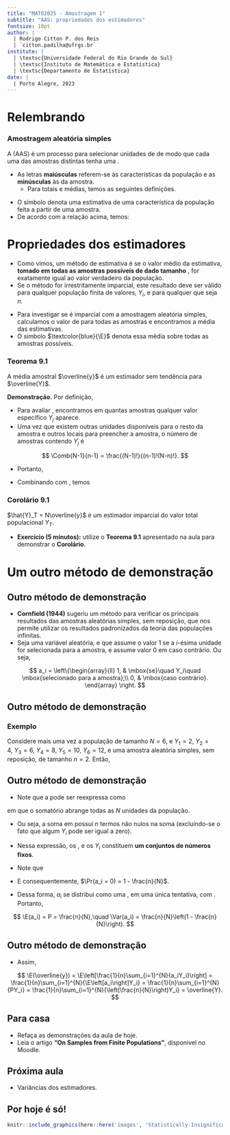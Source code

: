 ```yaml
---
title: "MAT02025 - Amostragem 1"
subtitle: "AAS: propriedades dos estimadores"
fontsize: 10pt
author: |
  | Rodrigo Citton P. dos Reis
  | `citton.padilha@ufrgs.br`
institute: |
  | \textsc{Universidade Federal do Rio Grande do Sul}
  | \textsc{Instituto de Matemática e Estatística}
  | \textsc{Departamento de Estatística}
date: |
  | Porto Alegre, 2023
---
```


# Relembrando {.allowframebreaks}


::: {.block}

### Amostragem aleatória simples

A \structure{amostragem aleatória simples}\footnote{Também conhecida como {\bf amostragem casual simples} ou {\bf amostragem acidental irrestrita}} (AAS) é um processo para selecionar \structure{$n$} unidades de \structure{$N$} de modo que cada uma das \structure{$_NC_n$} amostras distintas tenha uma \structure{chance igual de ser extraída}.

:::

\framebreak

- As letras __maiúsculas__ referem-se às características da população e as __minúsculas__ às da amostra.
    + Para totais e médias, temos as seguintes definições.

\begin{mybox}{Na população}
\structure{Total}

$$
Y_T = \sum_{i = 1}^N{Y_i} = Y_1 + Y_2 + \ldots + Y_N.
$$

\structure{Média}

$$
\overline{Y} = \frac{\sum_{i = 1}^N{Y_i}}{N} = \frac{Y_1 + Y_2 + \ldots + Y_N}{N}.
$$
\end{mybox}

\begin{mybox}{Na amostra}
\structure{Total}

$$
y_T = \sum_{i = 1}^n{Y_i} = Y_1 + Y_2 + \ldots + Y_n.
$$

\structure{Média}

$$
\overline{y} = \frac{\sum_{i = 1}^n{Y_i}}{n} = \frac{Y_1 + Y_2 + \ldots + Y_n}{n}.
$$
\end{mybox}

\framebreak

- O símbolo \structure{``$\ \hat{}\ $''} denota uma estimativa de uma característica da população feita a partir de uma amostra.
- De acordo com a relação acima, temos:

\begin{table}[]
\begin{tabular}{lll}
\hline
 &  & Estimador \\
\hline
Média da população $\overline{Y}$ & & $\displaystyle{\hat{\overline{Y}} = \overline{y} = \sum_{i=1}^n{Y_i}/n}$ \\
Total da população $Y_T$ & & $\displaystyle{\hat{Y}_T = N\overline{y} = N\sum_{i=1}^n{Y_i}/n}$ \\
Índice da população $R$ & & $\displaystyle{\hat{R} = \sum_{i=1}^n{Y_i}/\sum_{i=1}^n{X_i}}$ \\
\hline
\end{tabular}
\end{table}

# Propriedades dos estimadores {.allowframebreaks}

- Como vimos, um método de estimativa é \structure{imparcial (não viciado, não enviesado, não tendencioso)}  se o valor médio da estimativa, __tomado em todas as amostras possíveis de dado tamanho__ \structure{$n$}, for exatamente igual ao valor verdadeiro da população. 
- Se o método for irrestritamente imparcial, este resultado deve ser válido para qualquer população finita de valores, $Y_i$, e para qualquer que seja $n$.

\framebreak

- Para investigar se \structure{$\overline{y}$} é imparcial com a amostragem aleatória simples, calculamos o valor de \structure{$\overline{y}$} para todas as amostras \structure{$_NC_n$} e encontramos a média das estimativas.
- O símbolo $\textcolor{blue}{\E}$ denota essa média sobre todas as amostras possíveis.

\framebreak

::: {.block}

### Teorema 9.1

A média amostral $\overline{y}$ é um estimador sem tendência para $\overline{Y}$.

:::

\framebreak

__Demonstração.__ Por definição,

\footnotesize

\begin{align} 
\label{vies1}
\E(\overline{y}) &= \sum_{i=1}^{\Comb{N}{n}}{\left[\overline{y}_i\times\pi_i\right]} \nonumber\\
 &= \sum_{i=1}^{\Comb{N}{n}}{\left[\overline{y}_i\times \frac{1}{\Comb{N}{n}}\right]}\ \textcolor{red}{(\pi_i = 1/{\Comb{N}{n}})} \nonumber\\
 &= \frac{1}{N!/[n!(N - n)!]}\sum_{i=1}^{\Comb{N}{n}}{\left[\frac{1}{n}\sum_{j = 1}^n{Y_j(i)}\right]} \nonumber\\
 &= \frac{1}{n[N!/n!(N - n)!]}\textcolor{red}{\sum_{i=1}^{\Comb{N}{n}}{[Y_1(i) + Y_2(i) + \ldots + Y_n(i)]}}.
\end{align} 

\framebreak

\normalsize

- Para avaliar \textcolor{red}{essa soma}, encontramos em quantas amostras qualquer valor específico $Y_j$ aparece.
- Uma vez que existem \structure{$(N -1)$} outras unidades disponíveis para o resto da amostra e \structure{$(n -1)$} outros locais para preencher a amostra, o número de amostras contendo $Y_j$ é

$$
\Comb{N-1}{n-1} = \frac{(N-1)!}{(n-1)!(N-n)!}.
$$

\framebreak

- Portanto,

\footnotesize

\begin{align} 
\label{vies2}
\textcolor{red}{\sum_{i=1}^{\Comb{N}{n}}{[Y_1(i) + Y_2(i) + \ldots + Y_n(i)]}} &= \Comb{N-1}{n-1}\times Y_1 + \Comb{N-1}{n-1}\times Y_2 + \ldots \Comb{N-1}{n-1}\times Y_N \nonumber\\
&= \Comb{N-1}{n-1}\times (Y_1 + Y_2 + \ldots + Y_N) \nonumber\\
&= \Comb{N-1}{n-1}\times \sum_{j=1}^N{Y_j} \nonumber\\
&= \textcolor{blue}{\frac{(N-1)!}{(n-1)!(N-n)!}\times \sum_{j=1}^N{Y_j}}.
\end{align} 

\framebreak

\normalsize

- Combinando \eqref{vies2} com \eqref{vies1}, temos

\begin{align} 
\label{vies3}
\textcolor{black}{\E(\overline{y})} &= \frac{n!(N - n)!}{nN!}\times\textcolor{blue}{\frac{(N-1)!}{(n-1)!(N-n)!}\times \sum_{j=1}^N{Y_j}} \nonumber\\
&= \frac{n(n-1)!(N - n)!}{nN(N-1)!}\times\frac{(N-1)!}{(n-1)!(N-n)!}\times \sum_{j=1}^N{Y_j} \nonumber\\
&= \frac{1}{N}\sum_{j=1}^N{Y_j} = \textcolor{black}{\overline{Y}}.
\end{align} 

\framebreak

::: {.block}

### Corolário 9.1

$\hat{Y}_T = N\overline{y}$ é um estimador imparcial do valor total populacional $Y_T$.

:::

- __Exercício (5 minutos):__ utilize o __Teorema 9.1__ apresentado na aula para demonstrar o __Corolário__.

# Um outro método de demonstração

## Outro método de demonstração {.allowframebreaks}

- __Cornfield (1944)__\footnote{Cornfield, J. (1944). \emph{On Samples from Finite Populations}. Journal of the American Statistical Association, 39(226), 236.} sugeriu um método para verificar os principais resultados das amostras aleatórias simples, sem reposição, que nos permite utilizar os resultados padronizados da teoria das populações infinitas.
- Seja \structure{$a_i$} uma variável aleatória, e que assume o valor $1$ se a $i$-ésima unidade for selecionada para a amostra, e assume valor $0$ em caso contrário\footnote{Alguns autores utilizam a notação $Y_i = a_iY_i^{obs} + (1 - a_i)Y_i^{aus}$, em que $obs$ e $aus$ represetam {\bf observado} e {\bf ausente}, respectivamente.}. Ou seja,

$$
a_i = \left\{\begin{array}{ll}
1, & \mbox{se}\quad Y_i\quad \mbox{selecionado para a amostra};\\
0, & \mbox{caso contrário}.
\end{array}
\right.
$$

## Outro método de demonstração {.allowframebreaks}

### Exemplo

Considere mais uma vez a população de tamanho $N = 6$, e $Y_1 = 2,\ Y_2 = 4,\ Y_3 = 6,\ Y_4 = 8,\ Y_5 = 10,\ Y_6 = 12$, e uma amostra aleatória simples, sem reposição, de tamanho $n = 2$. Então,

\begin{table}[]
\begin{tabular}{ccccccccc}
\hline
         &               &           & \multicolumn{6}{c}{Indicadores de seleção}                      \\ \cline{4-9} 
Sorteio  & Probabilidade & Amostra   & $a_1$    & $a_2$    & $a_3$    & $a_4$    & $a_5$    & $a_6$    \\
1        & $1/15$        & $(2,4)$   & 1        & 1        & 0        & 0        & 0        & 0        \\
2        & $1/15$        & $(2,6)$   & 1        & 0        & 1        & 0        & 0        & 0        \\
$\vdots$ & $\vdots$      & $\vdots$  & $\vdots$ & $\vdots$ & $\vdots$ & $\vdots$ & $\vdots$ & $\vdots$ \\
15       & $1/15$        & $(10,12)$ & 0        & 0        & 0        & 0        & 1        & 1        \\ \hline
\end{tabular}
\end{table}

## Outro método de demonstração {.allowframebreaks}

- Note que a \structure{média amostral} pode ser reexpressa como

\begin{equation}
\label{aas:media_a}
\overline{y} = \frac{1}{n}\sum_{i=1}^{N}{a_iY_i},
\end{equation}

em que o somatório abrange todas as $N$ unidades da população.

- Ou seja, a soma em \eqref{aas:media_a} possui $n$ termos não nulos na soma (excluindo-se o fato que algum $Y_i$ pode ser igual a zero).

\framebreak

- Nessa expressão, os \structure{$a_i$ são variáveis aleatórias}, e os $Y_i$ constituem __um conjuntos de números fixos__.

- Note que

\begin{align*}
\Pr(a_i = 1) &= \frac{\#\ \mbox{amostras que incluem o}\ i\mbox{-ésimo elemento}}{\#\ \mbox{amostras que podem ser sorteadas}}\\
&= \frac{\Comb{N-1}{n-1}}{\Comb{N}{n}} \\
&= \frac{(N-1)!}{(n-1)!(N-n)!}\times\frac{n!(N-n)!}{N!} = \frac{n}{N}.
\end{align*}

- E consequentemente, $\Pr(a_i = 0) = 1 - \frac{n}{N}$.

\framebreak

- Dessa forma, $a_i$ se distribui como uma \structure{variável binomial}, em uma única tentativa\footnote{Ou seja, uma variável com distribuição Bernoulli.}, com \structure{$P = n/N$}. Portanto,

$$
\E(a_i) = P = \frac{n}{N},\quad \Var(a_i) = \frac{n}{N}\left(1 - \frac{n}{N}\right).
$$

## Outro método de demonstração {.allowframebreaks}

- Assim,

\footnotesize

$$
\E(\overline{y}) = \E\left[\frac{1}{n}\sum_{i=1}^{N}{a_iY_i}\right] = \frac{1}{n}\sum_{i=1}^{N}{\E\left[a_i\right]Y_i} = \frac{1}{n}\sum_{i=1}^{N}{PY_i} = \frac{1}{n}\sum_{i=1}^{N}{\left(\frac{n}{N}\right)Y_i} = \overline{Y}.
$$

## Para casa

- Refaça as demonstrações da aula de hoje.
- Leia o artigo __"On Samples from Finite Populations"__\footnote{Cornfield, J. (1944). \emph{On Samples from Finite Populations}. Journal of the American Statistical Association, 39(226), 236.}, disponível no Moodle.

## Próxima aula

- Variâncias dos estimadores.

## Por hoje é só!

\begin{center}
{\bf Bons estudos!}
\end{center}

```r

knitr::include_graphics(here::here('images', 'Statistically-Insignificant-mickey.jpg'))

```

